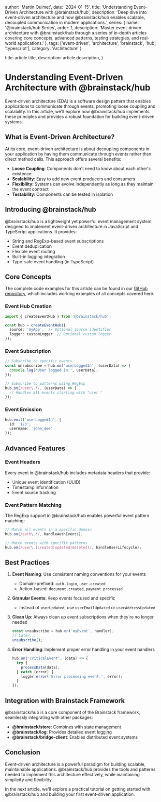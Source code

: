 
  author: 'Martin Ouimet',
  date: '2024-01-15',
  title: 'Understanding Event-Driven Architecture with @brainstack/hub',
  description: 'Deep dive into event-driven architecture and how @brainstack/hub enables scalable, decoupled communication in modern applications.',
  series: {
    name: '@brainstack/hub Series',
    order: 1,
    description: 'Master event-driven architecture with @brainstack/hub through a series of in-depth articles covering core concepts, advanced patterns, testing strategies, and real-world applications.'
  },
  tags: ['event-driven', 'architecture', 'brainstack', 'hub', 'typescript'],
  category: 'Architecture'
}

  title: article.title,
  description: article.description,
}


# Understanding Event-Driven Architecture with @brainstack/hub

Event-driven architecture (EDA) is a software design pattern that enables applications to communicate through events, promoting loose coupling and scalability. In this article, we'll explore how @brainstack/hub implements these principles and provides a robust foundation for building event-driven systems.

## What is Event-Driven Architecture?

At its core, event-driven architecture is about decoupling components in your application by having them communicate through events rather than direct method calls. This approach offers several benefits:

- **Loose Coupling**: Components don't need to know about each other's existence
- **Scalability**: Easy to add new event producers and consumers
- **Flexibility**: Systems can evolve independently as long as they maintain the event contract
- **Testability**: Components can be tested in isolation

## Introducing @brainstack/hub

@brainstack/hub is a lightweight yet powerful event management system designed to implement event-driven architecture in JavaScript and TypeScript applications. It provides:

- String and RegExp-based event subscriptions
- Event deduplication
- Flexible event routing
- Built-in logging integration
- Type-safe event handling (in TypeScript)

## Core Concepts

The complete code examples for this article can be found in our [GitHub repository](https://github.com/Infinisoft-inc/public/tree/main/Packages/%40brainstack/hub/series/01-understanding#understanding-event-driven-architecture-with-brainstackhub), which includes working examples of all concepts covered here.

### Event Hub Creation

```typescript
import { createEventHub } from '@brainstack/hub';

const hub = createEventHub({
  source: 'myApp',  // Optional source identifier
  logger: customLogger  // Optional custom logger
});
```

### Event Subscription

```typescript
// Subscribe to specific events
const unsubscribe = hub.on('userLoggedIn', (userData) => {
  console.log('User logged in:', userData);
});

// Subscribe to patterns using RegExp
hub.on(/user\.*/, (userData) => {
  // Handles all events starting with "user."
});
```

### Event Emission

```typescript
hub.emit('userLoggedIn', {
  id: '123',
  username: 'john_doe'
});
```

## Advanced Features

### Event Headers

Every event in @brainstack/hub includes metadata headers that provide:

- Unique event identification (UUID)
- Timestamp information
- Event source tracking

### Event Pattern Matching

The RegExp support in @brainstack/hub enables powerful event pattern matching:

```typescript
// Match all events in a specific domain
hub.on(/auth\.*/, handleAuthEvents);

// Match events with specific patterns
hub.on(/user\.(created|updated|deleted)/, handleUserLifecycle);
```

## Best Practices

1. **Event Naming**: Use consistent naming conventions for your events
   - Domain-prefixed: `auth.login`, `user.created`
   - Action-based: `document.created`, `payment.processed`

2. **Granular Events**: Keep events focused and specific
   - Instead of `userUpdated`, use `userEmailUpdated` or `userAddressUpdated`

3. **Clean Up**: Always clean up event subscriptions when they're no longer needed
   ```typescript
   const unsubscribe = hub.on('myEvent', handler);
   // Later...
   unsubscribe();
   ```

4. **Error Handling**: Implement proper error handling in your event handlers
   ```typescript
   hub.on('criticalEvent', (data) => {
     try {
       processData(data);
     } catch (error) {
       logger.error('Error processing event:', error);
     }
   });
   ```

## Integration with Brainstack Framework

@brainstack/hub is a core component of the Brainstack framework, seamlessly integrating with other packages:

- **@brainstack/store**: Combines with state management
- **@brainstack/log**: Provides detailed event logging
- **@brainstack/bridge-client**: Enables distributed event systems

## Conclusion

Event-driven architecture is a powerful paradigm for building scalable, maintainable applications. @brainstack/hub provides the tools and patterns needed to implement this architecture effectively, while maintaining simplicity and flexibility.

In the next article, we'll explore a practical tutorial on getting started with @brainstack/hub and building your first event-driven application.